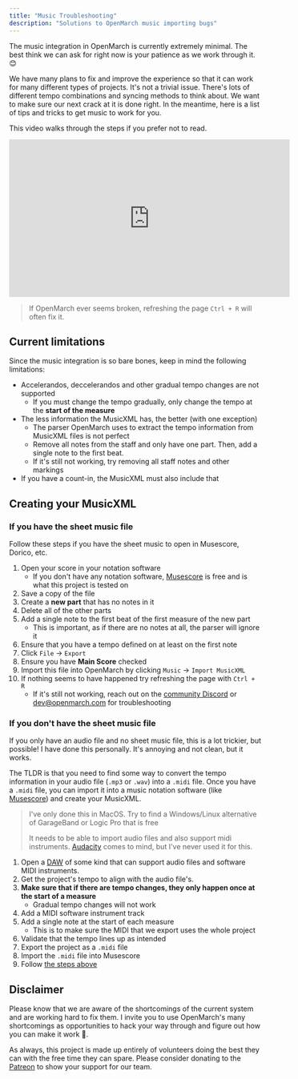 ```yaml
---
title: "Music Troubleshooting"
description: "Solutions to OpenMarch music importing bugs"
---
```



The music integration in OpenMarch is currently extremely minimal.
The best think we can ask for right now is your patience as we work through it. 😊

We have many plans to fix and improve the experience so that it can work for many different types of projects.
It's not a trivial issue.
There's lots of different tempo combinations and syncing methods to think about.
We want to make sure our next crack at it is done right.
In the meantime, here is a list of tips and tricks to get music to work for you.

This video walks through the steps if you prefer not to read.

<iframe
  width="560"
  height="315"
  src="https://www.youtube.com/embed/2HjLimsxUxQ?si=m-FCDOpT7oJvauCR&amp;start=972"
  title="YouTube video player"
  frameborder="0"
  allow="accelerometer; autoplay; clipboard-write; encrypted-media; gyroscope; picture-in-picture; web-share"
  referrerpolicy="strict-origin-when-cross-origin"
  allowfullscreen
></iframe>

> If OpenMarch ever seems broken, refreshing the page `Ctrl + R` will often fix it.

## Current limitations

Since the music integration is so bare bones, keep in mind the following limitations:

- Accelerandos, deccelerandos and other gradual tempo changes are not supported
  - If you must change the tempo gradually, only change the tempo at the **start of the measure**
- The less information the MusicXML has, the better (with one exception)
  - The parser OpenMarch uses to extract the tempo information from MusicXML files is not perfect
  - Remove all notes from the staff and only have one part. Then, add a single note to the first beat.
  - If it's still not working, try removing all staff notes and other markings
- If you have a count-in, the MusicXML must also include that

## Creating your MusicXML

### If you have the sheet music file

Follow these steps if you have the sheet music to open in Musescore, Dorico, etc.

<Steps>

1. Open your score in your notation software
   - If you don't have any notation software, [Musescore](https://musescore.com) is free and is what this project is tested on
1. Save a copy of the file
1. Create a **new part** that has no notes in it
1. Delete all of the other parts
1. Add a single note to the first beat of the first measure of the new part
   - This is important, as if there are no notes at all, the parser will ignore it
1. Ensure that you have a tempo defined on at least on the first note
1. Click `File` → `Export`
1. Ensure you have **Main Score** checked
1. Import this file into OpenMarch by clicking `Music` → `Import MusicXML`
1. If nothing seems to have happened try refreshing the page with `Ctrl + R`
   - If it's still not working, reach out on the [community Discord](https://github.com/OpenMarch/OpenMarch) or [dev@openmarch.com](mailto:dev@openmarch.com) for troubleshooting

</Steps>

### If you don't have the sheet music file

If you only have an audio file and no sheet music file, this is a lot trickier, but possible!
I have done this personally.
It's annoying and not clean, but it works.

The TLDR is that you need to find some way to convert the tempo information in your audio file (`.mp3` or `.wav`) into a `.midi` file.
Once you have a `.midi` file, you can import it into a music notation software (like [Musescore](https://musescore.com)) and create your MusicXML.

> I've only done this in MacOS. Try to find a Windows/Linux alternative of GarageBand or Logic Pro that is free
>
> It needs to be able to import audio files and also support midi instruments.
> [Audacity](https://www.audacityteam.org/) comes to mind, but I've never used it for this.

<Steps>

1. Open a [DAW](https://en.wikipedia.org/wiki/Digital_audio_workstation) of some kind that can support audio files and software MIDI instruments.
1. Get the project's tempo to align with the audio file's.
1. **Make sure that if there are tempo changes, they only happen once at the start of a measure**
   - Gradual tempo changes will not work
1. Add a MIDI software instrument track
1. Add a single note at the start of each measure
   - This is to make sure the MIDI that we export uses the whole project
1. Validate that the tempo lines up as intended
1. Export the project as a `.midi` file
1. Import the `.midi` file into Musescore
1. Follow [the steps above](#if-you-have-the-sheet-music-file)

</Steps>

## Disclaimer

Please know that we are aware of the shortcomings of the current system and are working hard to fix them.
I invite you to use OpenMarch's many shortcomings as opportunities to hack your way through and figure out how you can make it work 🙂.

As always, this project is made up entirely of volunteers doing the best they can with the free time they can spare.
Please consider donating to the [Patreon](https://www.patreon.com/c/openmarch) to show your support for our team.

